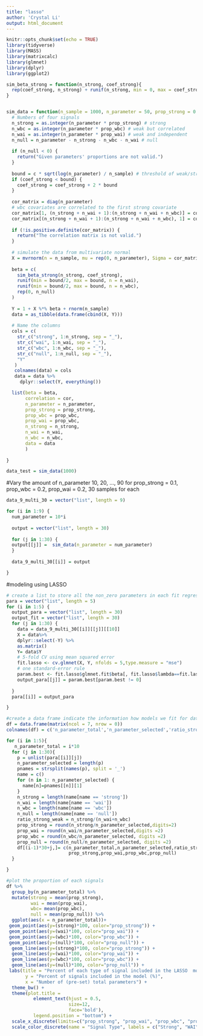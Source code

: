 ```yaml
---
title: "lasso"
author: 'Crystal Li'
output: html_document
---
```


```r
knitr::opts_chunk$set(echo = TRUE)
library(tidyverse)
library(MASS)
library(matrixcalc)
library(glmnet)
library(dplyr)
library(ggplot2)
```

```r
sim_beta_strong = function(n_strong, coef_strong){
  rep(coef_strong, n_strong) + runif(n_strong, min = 0, max = coef_strong)
}


sim_data = function(n_sample = 1000, n_parameter = 50, prop_strong = 0.1, prop_wbc = 0.2, prop_wai = 0.2, c = 1, cor = 0.30, coef_strong = 5) {
  # Numbers of four signals
  n_strong = as.integer(n_parameter * prop_strong) # strong
  n_wbc = as.integer(n_parameter * prop_wbc) # weak but correlated
  n_wai = as.integer(n_parameter * prop_wai) # weak and independent
  n_null = n_parameter - n_strong - n_wbc - n_wai # null
  
  if (n_null < 0) {
    return("Given parameters' proportions are not valid.")
  }
  
  bound = c * sqrt(log(n_parameter) / n_sample) # threshold of weak/strong, the default is 0.14
  if (coef_strong < bound) {
    coef_strong = coef_strong + 2 * bound
  }
  
  cor_matrix = diag(n_parameter)
  # wbc covariates are correlated to the first strong covariate
  cor_matrix[1, (n_strong + n_wai + 1):(n_strong + n_wai + n_wbc)] = cor
  cor_matrix[(n_strong + n_wai + 1):(n_strong + n_wai + n_wbc), 1] = cor
  
  if (!is.positive.definite(cor_matrix)) {
    return("The correlation matrix is not valid.")
  }
  
  # simulate the data from multivariate normal
  X = mvrnorm(n = n_sample, mu = rep(0, n_parameter), Sigma = cor_matrix) # var = 1, correlation = covariance
  
  beta = c(
    sim_beta_strong(n_strong, coef_strong),
    runif(min = bound/2, max = bound, n = n_wai), 
    runif(min = bound/2, max = bound, n = n_wbc),
    rep(0, n_null) 
  )
  
  Y = 1 + X %*% beta + rnorm(n_sample)
  data = as_tibble(data.frame(cbind(X, Y)))
  
  # Name the columns
  cols = c(
    str_c("strong", 1:n_strong, sep = "_"),
    str_c("wai", 1:n_wai, sep = "_"),
    str_c("wbc", 1:n_wbc, sep = "_"),
    str_c("null", 1:n_null, sep = "_"),
    "Y"
   )
   colnames(data) = cols
   data = data %>% 
     dplyr::select(Y, everything())

  list(beta = beta, 
       correlation = cor,
       n_parameter = n_parameter,
       prop_strong = prop_strong,
       prop_wbc = prop_wbc, 
       prop_wai = prop_wbc,
       n_strong = n_strong,
       n_wai = n_wai,
       n_wbc = n_wbc,
       data = data
       )
  
}

data_test = sim_data(1000)


```


#Vary the amount of n_parameter 10, 20, ..., 90 for prop_strong = 0.1, prop_wbc = 0.2, prop_wai = 0.2, 30 samples for each

```r
data_9_multi_30 = vector("list", length = 9)

for (i in 1:9) {
  num_parameter = 10*i
  
  output = vector("list", length = 30)
  
  for (j in 1:30) {
  output[[j]] =  sim_data(n_parameter = num_parameter)
  }
  
  data_9_multi_30[[i]] = output

}
```



#modeling using LASSO
```r
# create a list to store all the non_zero parameters in each fit regression
para = vector("list", length = 5)
for (i in 1:5) {
  output_para = vector("list", length = 30)
  output_fit = vector("list", length = 30)
  for (j in 1:30) {
    data = data_9_multi_30[[i]][[j]][[10]] 
    X = data%>% 
    dplyr::select(-Y) %>% 
    as.matrix()
    Y= data$Y
    # 5-fold CV using mean squared error
    fit.lasso <- cv.glmnet(X, Y, nfolds = 5,type.measure = "mse") 
    # one standard-error rule
    param.best <- fit.lasso$glmnet.fit$beta[, fit.lasso$lambda==fit.lasso$lambda.1se]
    output_para[[j]] = param.best[param.best != 0]
   
  }
  para[[i]] = output_para

}
```

```r
#create a data frame indicate the information how models we fit for datasets in different scenarios perform in identifying signals
df = data.frame(matrix(ncol = 7, nrow = 0))
colnames(df) = c('n_parameter_total','n_parameter_selected','ratio_strong_weak', 'prop_strong','prop_wai','prop_wbc','prop_null')

for (i in 1:5){
   n_parameter_total = i*10
  for (j in 1:30){
    p = unlist(para[[i]][j])
    n_parameter_selected = length(p)
    pnames = strsplit(names(p), split = '_')
    name = c()
    for (n in 1: n_parameter_selected) {
      name[n]=pnames[[n]][1]
    }
    n_strong = length(name[name == 'strong'])
    n_wai = length(name[name == 'wai'])
    n_wbc = length(name[name == 'wbc'])
    n_null = length(name[name == 'null'])
    ratio_strong_weak = n_strong/(n_wai+n_wbc)
    prop_strong = round(n_strong/n_parameter_selected,digits=2)
    prop_wai = round(n_wai/n_parameter_selected,digits =2)
    prop_wbc = round(n_wbc/n_parameter_selected, digits =2)
    prop_null = round(n_null/n_parameter_selected, digits =2)
    df[(i-1)*30+j,]= c(n_parameter_total,n_parameter_selected,ratio_strong_weak,
                       prop_strong,prop_wai,prop_wbc,prop_null)
  }

}
```

```r
#plot the proportion of each signals 
df %>%
  group_by(n_parameter_total) %>%
  mutate(strong = mean(prop_strong),
         wai = mean(prop_wai),
         wbc= mean(prop_wbc), 
         null = mean(prop_null)) %>%
  ggplot(aes(x = n_parameter_total))+
 geom_point(aes(y=(strong)*100, color="prop_strong")) +
 geom_point(aes(y=(wai)*100, color="prop_wai")) + 
 geom_point(aes(y=(wbc)*100, color="prop_wbc")) + 
 geom_point(aes(y=(null)*100, color="prop_null")) + 
  geom_line(aes(y=(strong)*100, color="prop_strong")) +
  geom_line(aes(y=(wai)*100, color="prop_wai")) + 
  geom_line(aes(y=(wbc)*100, color="prop_wbc")) + 
  geom_line(aes(y=(null)*100, color="prop_null")) + 
 labs(title = "Percent of each type of signal included in the LASSO  model",
       y = "Percent of signals included in the model (%)",
       x = "Number of (pre-set) total parameters") +  
  theme_bw() + 
  theme(plot.title = 
          element_text(hjust = 0.5, 
                       size=12, 
                       face='bold'), 
          legend.position = "bottom") +
  scale_x_discrete(limits=c("prop_strong", "prop_wai", "prop_wbc", "prop_null")) + 
  scale_color_discrete(name = "Signal Type", labels = c("Strong", "WAI", "WBC", "Null")) 
```



